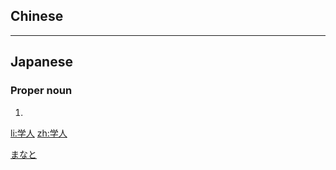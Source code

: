 {{also|學人}}
==Chinese==
{{zh-see|學人}}

----

==Japanese==
{{ja-kanjitab|学|人}}

===Proper noun===
{{ja-pos|proper|まなと}}

# {{given name|male|lang=ja}}

[[Category:Japanese male given names|まなと]]

[[li:学人]]
[[zh:学人]]